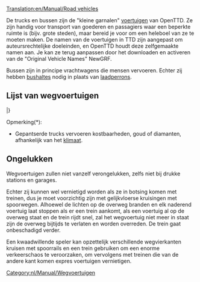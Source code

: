[[Translation:en/Manual/Road vehicles]]
{{nl/Manual/Inhoudsopgave}}

De trucks en bussen zijn de "kleine garnalen" [[nl/Manual/Voertuigen|voertuigen]] van OpenTTD. Ze zijn handig voor transport van goederen en passagiers waar een beperkte ruimte is (bijv. grote steden), maar bereid je voor om een heleboel van ze te moeten maken. De namen van de voertuigen in TTD zijn aangepast om auteursrechtelijke doeleinden, en OpenTTD houdt deze zelfgemaakte namen aan. Je kan ze terug aanpassen door het downloaden en activeren van de "Original Vehicle Names" NewGRF.

Bussen zijn in principe vrachtwagens die mensen vervoeren. Echter zij hebben [[nl/Manual/Laadperrons#bushalte|bushaltes]] nodig in plaats van [[nl/Manual/Laadperrons#vrachtwagen-laadperron|laadperrons]].

==Lijst van wegvoertuigen==
{{nl/Manual/Voertuigentabel/Start}}
{{en/Manual/VehicleTable/Header|Passagiers en Post}}
{{en/Manual/VehicleTable/Row|
*[[nl/Manual/Base Set/Road Vehicles/Bussen|Bussen]]
*[[nl/Manual/Base Set/Road Vehicles/Posttrucks|Posttrucks]]
|
*[[nl/Manual/Base Set/Road Vehicles/Bussen|Bussen]]
*[[nl/Manual/Base Set/Road Vehicles/Posttrucks|Posttrucks]]
|
*[[nl/Manual/Base Set/Road Vehicles/Bussen|Bussen]]
*[[nl/Manual/Base Set/Road Vehicles/Posttrucks|Posttrucks]]
|
*[[nl/Manual/Base Set/Road Vehicles/Bussen|Bussen]]
*[[nl/Manual/Base Set/Road Vehicles/Posttrucks|Posttrucks]]
}}
{{en/Manual/VehicleTable/Header|Gewone vracht}}
{{en/Manual/VehicleTable/Row|
*[[nl/Manual/Base Set/Road Vehicles/Olietankers|Olietankers]]
*[[nl/Manual/Base Set/Road Vehicles/Goederentrucks|Goederentrucks]]
*[[nl/Manual/Base Set/Road Vehicles/Graantrucks|Graantrucks]]
*[[nl/Manual/Base Set/Road Vehicles/Veewagens|Veewagens]]
*[[nl/Manual/Base Set/Road Vehicles/Houttrucks|Houttrucks]]
|
*[[nl/Manual/Base Set/Road Vehicles/Olietankers|Olietankers]]
*[[nl/Manual/Base Set/Road Vehicles/Goederentrucks|Goederentrucks]]
*[[nl/Manual/Base Set/Road Vehicles/Graantrucks|Graantrucks]]
*[[nl/Manual/Base Set/Road Vehicles/Veewagens|Veewagens]]
*[[nl/Manual/Base Set/Road Vehicles/Houttrucks|Houttrucks]]
|
*[[nl/Manual/Base Set/Road Vehicles/Olietankers|Olietankers]]
*[[nl/Manual/Base Set/Road Vehicles/Goederentrucks|Goederentrucks]]
*[[nl/Manual/Base Set/Road Vehicles/Graantrucks|Graantrucks]]
*-
*[[nl/Manual/Base Set/Road Vehicles/Houttrucks|Houttrucks]]
|
*[[nl/Manual/Base Set/Road Vehicles/Colatrucks|Colatrucks]]
*[[nl/Manual/Base Set/Road Vehicles/Snoeptrucks|Snoeptrucks]]
*[[nl/Manual/Base Set/Road Vehicles/Speelgoedtrucks|Speelgoedtrucks]]
*[[nl/Manual/Base Set/Road Vehicles/Batterijtrucks|Batterijtrucks]]
*[[nl/Manual/Base Set/Road Vehicles/Suikerspintrucks|Suikerspintrucks]]
}}
{{en/Manual/VehicleTable/Header|Vergelijkbare vracht}}
{{en/Manual/VehicleTable/Row|
*[[nl/Manual/Base Set/Road Vehicles/Gepantserde trucks|Gepantserde trucks]]*
*[[nl/Manual/Base Set/Road Vehicles/Kolentrucks|Kolentrucks]]
*[[nl/Manual/Base Set/Road Vehicles/IJzerertstrucks|IJzerertstrucks]]
*[[nl/Manual/Base Set/Road Vehicles/Staaltrucks|Staaltrucks]]
* -
|
*[[nl/Manual/Base Set/Road Vehicles/Gepantserde trucks|Gepantserde trucks]]*
*[[nl/Manual/Base Set/Road Vehicles/Kolentrucks|Kolentrucks]]
* -
*[[nl/Papiertrukcs|Papiertrukcs]]
*[[nl/Voedselwagens|Voedselwagens]]
|
*[[nl/Gepantserde truck|Gepantserde trucks]]*
*-
*[[nl/Manual/Base Set/Road Vehicles/Koperertstrucks|Kopererts vrachtwagens]]
* -
*[[nl/Voedselwagens|Voedselwagens]]
|
* -
*[[nl/Manual/Base Set/Road Vehicles/Suikertrucks|Suikertrucks]]
* -
* -
* -
}}
{{en/Manual/VehicleTable/Header|Andere vracht}}
{{en/Manual/VehicleTable/Row|
|
|
*[[nl/Manual/Base Set/Road Vehicles/Watertankers|Watertankers]]
*[[nl/Manual/Base Set/Road Vehicles/Fruittrucks|Fruittrucks]]
*[[nl/Manual/Base Set/Road Vehicles/Rubbertrucks|Rubbertrucks]]
|
*[[nl/Manual/Base Set/Road Vehicles/Bellentrucks|Bellentrucks]]
*[[nl/Frisdranktrukcs|Frisdranktrukcs]]
*[[nl/Manual/Base Set/Road Vehicles/Plastictrucks|Plastictrucks]]
*[[nl/Manual/Base Set/Road Vehicles/Toffeetrucks|Toffeetrucks]]
}}
|}

Opmerking(*):
*Gepantserde trucks vervoeren kostbaarheden, goud of diamanten, afhankelijk van het [[nl/Manual/Klimaat|klimaat]].

==Ongelukken==
Wegvoertuigen zullen niet vanzelf verongelukken, zelfs niet bij drukke stations en garages.

Echter zij kunnen wel vernietigd worden als ze in botsing komen met treinen, dus je moet voorzichtig zijn met gelijkvloerse kruisingen met spoorwegen. Alhoewel de lichten op de overweg branden en elk naderend voertuig laat stoppen als er een trein aankomt, als een voertuig al op de overweg staat en de trein rijdt snel, zal het wegvoertuig niet meer in staat zijn de overweg bijtijds te verlaten en worden overreden. De trein gaat onbeschadigd verder.

Een kwaadwillende speler kan opzettelijk verschillende wegvierkanten kruisen met spoorrails en een trein gebruiken om een enorme verkeerschaos te veroorzaken, om vervolgens met treinen die van de andere kant komen expres voertuigen vernietigen.

[[Category:nl/Manual/Wegvoertuigen]]